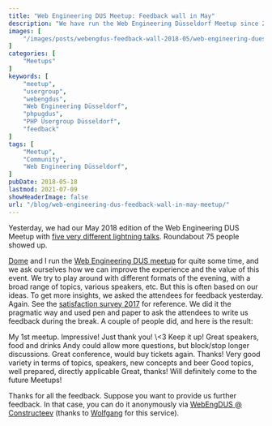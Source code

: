 ```yaml
---
title: "Web Engineering DUS Meetup: Feedback wall in May"
description: "We have run the Web Engineering Düsseldorf Meetup since 2012. Feedback from attendees is vital to us our improvement. Here are the results from the feedback wall during the Web Engineering Düsseldorf May Meetup."
images: [
    "/images/posts/webengdus-feedback-wall-2018-05/web-engineering-duesseldorf-logo-banner.png"
]
categories: [
    "Meetups"
]
keywords: [
    "meetup",
    "usergroup",
    "webengdus",
    "Web Engineering Düsseldorf",
    "phpugdus",
    "PHP Usergroup Düsseldorf",
    "feedback"
]
tags: [
    "Meetup",
    "Community",
    "Web Engineering Düsseldorf",
]
pubDate: 2018-05-18
lastmod: 2021-07-09
showHeaderImage: false
url: "/blog/web-engineering-dus-feedback-wall-in-may-meetup/"
---
```


<BlogPostImage
    path="/images/posts/webengdus-feedback-wall-2018-05/web-engineering-duesseldorf-logo-banner.png"
    alt="Web Engineering Düsseldorf Meetup Logo"
    title="Web Engineering Düsseldorf Meetup Logo" />

Yesterday, we had our May 2018 edition of the Web Engineering DUS Meetup with [five very different lightning talks](https://www.meetup.com/Web-Engineering-Duesseldorf/events/248019083/ "5 Talks: State of CSS, Learn to code, DevOps story, Side projects, WordPress at Web Engineering Düsseldorf").
Roundabout 75 people showed up.

[Dome](https://twitter.com/milchjieper "Dominik Siebel at twitter") and I run the [Web Engineering DUS meetup](https://www.meetup.com/Web-Engineering-Duesseldorf "Web Engineering Düsseldorf Meetup") for quite some time, and we ask ourselves how we can improve the experience and the value of this event.
We try to play around with different formats of the evening, with a broad range of topics, various speakers, etc.
But this is often based on our ideas.
To get more insights, we asked the attendees for feedback yesterday.
Again. See the [satisfaction survey 2017](/blog/web-engineering-dus-satisfaction-survey-2017/ "Web Engineering Düsseldorf Meetup: Satisfaction Survey 2017") for reference.
We did it the pragmatic way and used pen and paper to ask the attendees to write us feedback during the break.
A couple of people did, and here is the result:

<Quote>
    My 1st meetup. Impressive!
</Quote>

<Quote>
    Just thank you! \<3 Keep it up!
</Quote>

<Quote>
    Great speakers, food and drinks
</Quote>

<Quote>
    Andy could allow more questions, but block/stop longer discussions. Great conference, would buy tickets again. Thanks!
</Quote>

<Quote>
    Very good variety in terms of topics, speakers, new concepts and beer
</Quote>

<Quote>
    Good topics, well prepared, directly applicable
</Quote>

<Quote>
    Great, thanks! Will definitely come to the future Meetups!
</Quote>

Thanks for all the feedback.
Suppose you want to provide us further feedback.
In that case, you can do it anonymously via [WebEngDUS @ Constructeev](https://constructeev.com/webengdus "Provide Feedback for Web Engineering Düsseldorf Meetup") (thanks to [Wolfgang](https://twitter.com/schafele "Wolfgang Gassler at twitter") for this service).